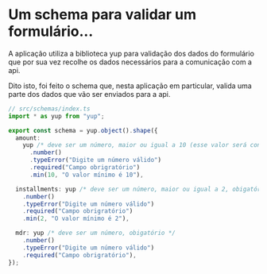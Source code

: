 
<Meta title="Yup/Schema" />

# Um schema para validar um formulário...

<p>
  A aplicação utiliza a biblioteca yup para validação dos dados do formulário
  que por sua vez recolhe os dados necessários para a comunicação com a api.
</p>
<p>
  Dito isto, foi feito o schema que, nesta aplicação em particular, valida uma
  parte dos dados que vão ser enviados para a api.
</p>

```typescript
// src/schemas/index.ts
import * as yup from "yup";

export const schema = yup.object().shape({
  amount:
    yup /* deve ser um número, maior ou igual a 10 (esse valor será convertido para mandar para a api), obigatório */
      .number()
      .typeError("Digite um número válido")
      .required("Campo obrigratório")
      .min(10, "O valor mínimo é 10"),

  installments: yup /* deve ser um número, maior ou igual a 2, obigatório */
    .number()
    .typeError("Digite um número válido")
    .required("Campo obrigratório")
    .min(2, "O valor mínimo é 2"),

  mdr: yup /* deve ser um número, obigatório */
    .number()
    .typeError("Digite um número válido")
    .required("Campo obrigratório"),
});
```
